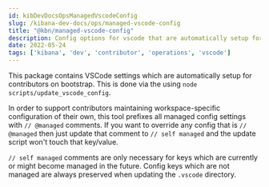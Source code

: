```yaml
---
id: kibDevDocsOpsManagedVscodeConfig
slug: /kibana-dev-docs/ops/managed-vscode-config
title: "@kbn/managed-vscode-config"
description: Config options for vscode that are automatically setup for contributors
date: 2022-05-24
tags: ['kibana', 'dev', 'contributor', 'operations', 'vscode']
---
```


This package contains VSCode settings which are automatically setup for contributors on bootstrap. This is done via the <DocLink id="kibDevDocsOpsManagedVscodeConfigCli" /> using `node scripts/update_vscode_config`.

In order to support contributors maintaining workspace-specific configuration of their own, this tool prefixes all managed config settings with `// @managed` comments. If you want to override any config that is `// @managed` then just update that comment to `// self managed` and the update script won't touch that key/value.

`// self managed` comments are only necessary for keys which are currently or might become managed in the future. Config keys which are not managed are always preserved when updating the `.vscode` directory.
